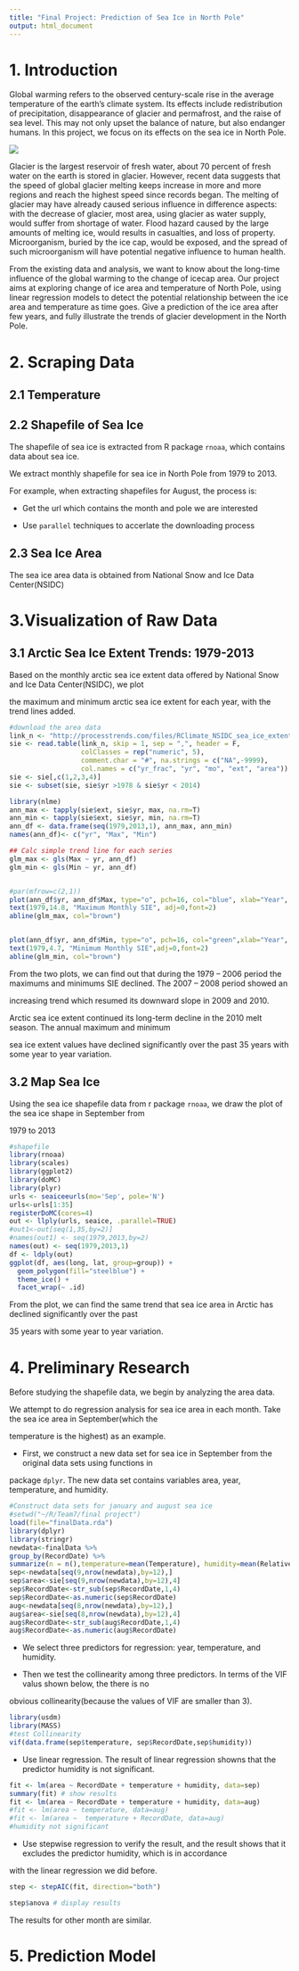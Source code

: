 ```yaml
---
title: "Final Project: Prediction of Sea Ice in North Pole"
output: html_document
---
```




# 1. Introduction

Global warming refers to the observed century-scale rise in the average temperature of the earth's climate system. Its effects include redistribution of precipitation, disappearance of glacier and permafrost, and the raise of sea level. This may not only upset the balance of nature, but also endanger humans. In this project, we focus on its effects on the sea ice in North Pole. 

![](http://www.damocles-eu.org/artman2/uploads/1/EisscholleArk02_p.jpg)

Glacier is the largest reservoir of fresh water, about 70 percent of fresh water on the earth is stored in glacier. However, recent data suggests that the speed of global glacier melting keeps increase in more and more regions and reach the highest speed since records began. The melting of glacier may have already caused serious influence in difference aspects: with the decrease of glacier, most area, using glacier as water supply, would suffer from shortage of water. Flood hazard caused by the large amounts of melting ice, would results in casualties, and loss of property. Microorganism, buried by the ice cap, would be exposed, and the spread of such microorganism will have potential negative influence to human health.

From the existing data and analysis, we want to know about the long-time influence of the global warming to the change of icecap area. Our project aims at exploring change of ice area and temperature of North Pole, using linear regression models to detect the potential relationship between the ice area and temperature as time goes. Give a prediction of the ice area after few years, and fully illustrate the trends of glacier development in the North Pole.


# 2. Scraping Data

## 2.1 Temperature

## 2.2 Shapefile of Sea Ice

The shapefile of sea ice is extracted from R package `rnoaa`, which contains data about sea ice.

We extract monthly shapefile for sea ice in North Pole from 1979 to 2013. 

For example, when extracting shapefiles for August, the process is:

- Get the url which contains the month and pole we are interested

- Use `parallel` techniques to accerlate the downloading process



## 2.3 Sea Ice Area 

The sea ice area data is obtained from National Snow and Ice Data Center(NSIDC)



# 3.Visualization of Raw Data

## 3.1 Arctic Sea Ice Extent Trends: 1979-2013

Based on the monthly arctic sea ice extent data offered by National Snow and Ice Data Center(NSIDC), we plot

the maximum and minimum arctic sea ice extent for each year, with the trend lines added.  

```r
#download the area data
link_n <- "http://processtrends.com/files/RClimate_NSIDC_sea_ice_extent.csv"
sie <- read.table(link_n, skip = 1, sep = ",", header = F,
                  colClasses = rep("numeric", 5),
                  comment.char = "#", na.strings = c("NA",-9999),
                  col.names = c("yr_frac", "yr", "mo", "ext", "area"))
sie <- sie[,c(1,2,3,4)]
sie <- subset(sie, sie$yr >1978 & sie$yr < 2014)
```


```r
library(nlme)
ann_max <- tapply(sie$ext, sie$yr, max, na.rm=T)
ann_min <- tapply(sie$ext, sie$yr, min, na.rm=T)
ann_df <- data.frame(seq(1979,2013,1), ann_max, ann_min)
names(ann_df)<- c("yr", "Max", "Min")

## Calc simple trend line for each series
glm_max <- gls(Max ~ yr, ann_df)
glm_min <- gls(Min ~ yr, ann_df)


#par(mfrow=c(2,1))
plot(ann_df$yr, ann_df$Max, type="o", pch=16, col="blue", xlab="Year", ylab="Annual Maximum SIE",axes=T)
text(1979,14.8, "Maximum Monthly SIE", adj=0,font=2)
abline(glm_max, col="brown")


plot(ann_df$yr, ann_df$Min, type="o", pch=16, col="green",xlab="Year", ylab="Annual Minimum SIE", axes=T)
text(1979,4.7, "Minimum Monthly SIE",adj=0,font=2)
abline(glm_min, col="brown")
```

From the two plots, we can find out that during the 1979 – 2006 period the maximums and minimums SIE  declined.  The 2007 – 2008 period showed an

increasing trend which resumed its downward slope in 2009 and 2010.

Arctic sea ice extent continued its long-term decline in the 2010 melt season. The annual maximum and minimum

sea ice extent values have declined significantly over the past 35 years with some year to year variation. 

## 3.2 Map Sea Ice

Using the sea ice shapefile data from r package `rnoaa`, we draw the plot of the sea ice shape in September from

1979 to 2013 

```r
#shapefile
library(rnoaa)
library(scales)
library(ggplot2)
library(doMC)
library(plyr)
urls <- seaiceeurls(mo='Sep', pole='N')
urls<-urls[1:35]
registerDoMC(cores=4)
out <- llply(urls, seaice, .parallel=TRUE)
#out1<-out[seq(1,35,by=2)]
#names(out1) <- seq(1979,2013,by=2)
names(out) <- seq(1979,2013,1)
df <- ldply(out)
ggplot(df, aes(long, lat, group=group)) +
  geom_polygon(fill="steelblue") +
  theme_ice() +
  facet_wrap(~ .id)
```

From the plot, we can find the same trend that sea ice area in Arctic has declined significantly over the past 

35 years with some year to year variation. 


# 4. Preliminary Research

Before studying the shapefile data, we begin by analyzing the area data.

We attempt to do regression analysis for sea ice area in each month. Take the sea ice area in September(which the 

temperature is the highest) as an example. 

- First, we construct a new data set for sea ice in September from the original data sets using functions in 

package `dplyr`. The new data set contains variables area, year, temperature, and humidity.

```r
#Construct data sets for january and august sea ice
#setwd("~/R/Team7/final project")
load(file="finalData.rda")
library(dplyr)
library(stringr)
newdata<-finalData %>% 
group_by(RecordDate) %>%
summarize(n = n(),temperature=mean(Temperature), humidity=mean(RelativeHumidity))
sep<-newdata[seq(9,nrow(newdata),by=12),]
sep$area<-sie[seq(9,nrow(newdata),by=12),4]
sep$RecordDate<-str_sub(sep$RecordDate,1,4)
sep$RecordDate<-as.numeric(sep$RecordDate)
aug<-newdata[seq(8,nrow(newdata),by=12),]
aug$area<-sie[seq(8,nrow(newdata),by=12),4]
aug$RecordDate<-str_sub(aug$RecordDate,1,4)
aug$RecordDate<-as.numeric(aug$RecordDate)

```


- We select three predictors for regression: year, temperature, and humidity.

- Then we test the collinearity among three predictors. In terms of the VIF valus shown below, the there is no 

obvious collinearity(because the values of VIF are smaller than 3).

```r
library(usdm)
library(MASS)
#test Collinearity 
vif(data.frame(sep$temperature, sep$RecordDate,sep$humidity))
```

- Use linear regression. The result of linear regression showns that the predictor humidity is not significant.

```r


fit <- lm(area ~ RecordDate + temperature + humidity, data=sep)
summary(fit) # show results
fit <- lm(area ~ RecordDate + temperature + humidity, data=aug)
#fit <- lm(area ~ temperature, data=aug)
#fit <- lm(area ~  temperature + RecordDate, data=aug)
#humidity not significant
```

- Use stepwise regression to verify the result, and the result shows that it excludes the predictor humidity, which is in accordance 

with the linear regression we did before.

```r
step <- stepAIC(fit, direction="both")
```

```r
step$anova # display results
```


The results for other month are similar. 



# 5. Prediction Model













